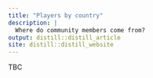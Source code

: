 ```yaml
---
title: "Players by country"
description: |
  Where do community members come from?
output: distill::distill_article
site: distill::distill_website
---
```


TBC